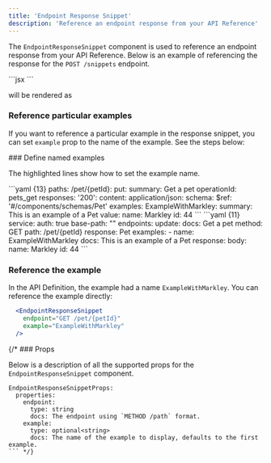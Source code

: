 ```yaml
---
title: 'Endpoint Response Snippet'
description: 'Reference an endpoint response from your API Reference'
---
```


The `EndpointResponseSnippet` component is used to reference an endpoint 
response from your API Reference. Below is an example of referencing the 
response for the `POST /snippets` endpoint.

<CodeBlock title="Markdown">
```jsx
<EndpointResponseSnippet endpoint='POST /snippets' />
```
</CodeBlock>

will be rendered as

<EndpointResponseSnippet endpoint='POST /snippets' />


### Reference particular examples

If you want to reference a particular example in the response snippet, you can set `example` prop
to the name of the example. See the steps below: 

<Steps>
  ### Define named examples

  The highlighted lines show how to set the example name. 
  
  <AccordionGroup>
    <Accordion title="OpenAPI">
      ```yaml {13}
      paths:
        /pet/{petId}:
          put:
            summary: Get a pet 
            operationId: pets_get
            responses: 
              '200': 
                content:
                  application/json:
                    schema:
                      $ref: '#/components/schemas/Pet'
                    examples:
                      ExampleWithMarkley:
                        summary: This is an example of a Pet
                        value: 
                          name: Markley
                          id: 44
      ```
    </Accordion>
    <Accordion title="Rapiddocs Definition">
    ```yaml {11}
    service:
      auth: true
      base-path: ""
      endpoints:
        update:
          docs: Get a pet
          method: GET
          path: /pet/{petId}
          response: Pet
          examples:
            - name: ExampleWithMarkley
              docs: This is an example of a Pet
              response:
                body: 
                  name: Markley
                  id: 44
    ```
    </Accordion>
  </AccordionGroup>

  ### Reference the example

  In the API Definition, the example had a name `ExampleWithMarkley`. You can reference
  the example directly: 

  ```jsx {3}
    <EndpointResponseSnippet 
      endpoint="GET /pet/{petId}" 
      example="ExampleWithMarkley"
    />
  ```
</Steps>

{/* ### Props

Below is a description of all the supported props for the `EndpointResponseSnippet` component. 

```rapiddocs
EndpointResponseSnippetProps:
  properties:
    endpoint:
      type: string
      docs: The endpoint using `METHOD /path` format.
    example:
      type: optional<string>
      docs: The name of the example to display, defaults to the first example.
``` */}